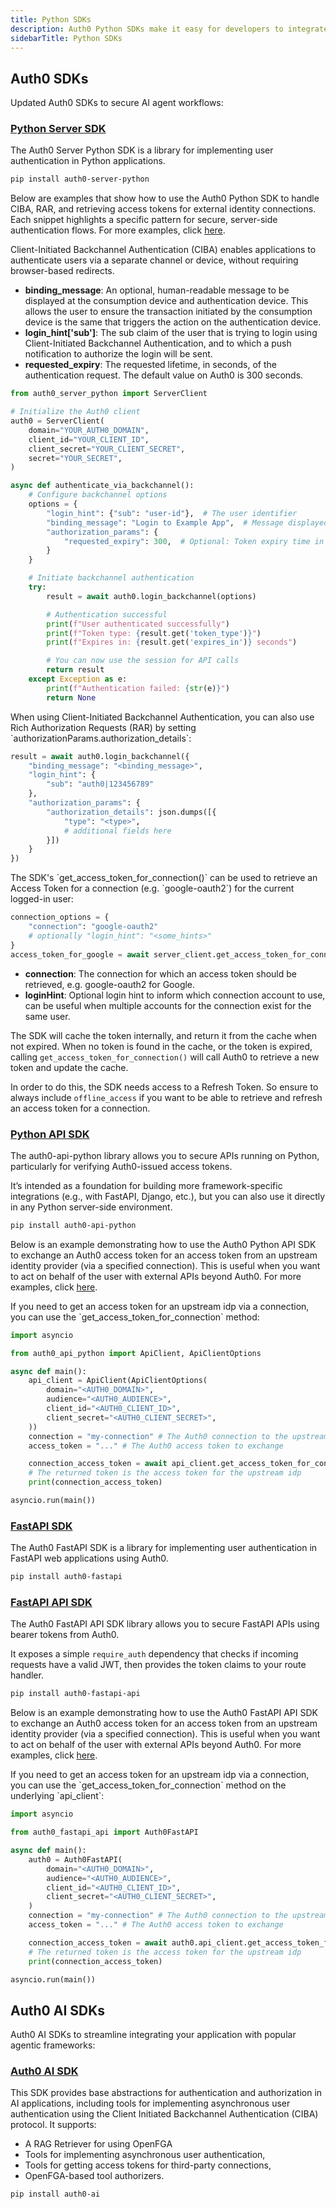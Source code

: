 ```yaml
---
title: Python SDKs
description: Auth0 Python SDKs make it easy for developers to integrate with and secure AI agent workflows.
sidebarTitle: Python SDKs
---
```


## Auth0 SDKs

Updated Auth0 SDKs to secure AI agent workflows:

### [Python Server SDK](https://github.com/auth0/auth0-server-python)

The Auth0 Server Python SDK is a library for implementing user authentication in Python applications.

```bash wrap lines
pip install auth0-server-python
```

Below are examples that show how to use the Auth0 Python SDK to handle CIBA, RAR, and retrieving access tokens for external identity connections. Each snippet highlights a specific pattern for secure, server-side authentication flows. For more examples, click [here](https://github.com/auth0/auth0-server-python/tree/main/examples).

<AccordionGroup>
<Accordion title="Initiating Backchannel Authentication">
Client-Initiated Backchannel Authentication (CIBA) enables applications to authenticate users via a separate channel or device, without requiring browser-based redirects.

- **binding_message**: An optional, human-readable message to be displayed at the consumption device and authentication device. This allows the user to ensure the transaction initiated by the consumption device is the same that triggers the action on the authentication device.
- **login_hint['sub']**: The sub claim of the user that is trying to login using Client-Initiated Backchannel Authentication, and to which a push notification to authorize the login will be sent.
- **requested_expiry**: The requested lifetime, in seconds, of the authentication request. The default value on Auth0 is 300 seconds.

```python lines focus={1,12-19,23} expandable
from auth0_server_python import ServerClient

# Initialize the Auth0 client
auth0 = ServerClient(
    domain="YOUR_AUTH0_DOMAIN",
    client_id="YOUR_CLIENT_ID",
    client_secret="YOUR_CLIENT_SECRET",
    secret="YOUR_SECRET",
)

async def authenticate_via_backchannel():
    # Configure backchannel options
    options = {
        "login_hint": {"sub": "user-id"},  # The user identifier
        "binding_message": "Login to Example App",  # Message displayed to the user
        "authorization_params": {
            "requested_expiry": 300,  # Optional: Token expiry time in seconds
        }
    }

    # Initiate backchannel authentication
    try:
        result = await auth0.login_backchannel(options)

        # Authentication successful
        print(f"User authenticated successfully")
        print(f"Token type: {result.get('token_type')}")
        print(f"Expires in: {result.get('expires_in')} seconds")

        # You can now use the session for API calls
        return result
    except Exception as e:
        print(f"Authentication failed: {str(e)}")
        return None
```
</Accordion>
<Accordion title="Using Rich Authorization Requests">
When using Client-Initiated Backchannel Authentication, you can also use Rich Authorization Requests (RAR) by setting `authorizationParams.authorization_details`:

```python lines
result = await auth0.login_backchannel({
    "binding_message": "<binding_message>",
    "login_hint": {
        "sub": "auth0|123456789"
    },
    "authorization_params": {
        "authorization_details": json.dumps([{
            "type": "<type>",
            # additional fields here
        }])
    }
})
```
</Accordion>
<Accordion title="Retrieving an Access Token for a Connections">
The SDK's `get_access_token_for_connection()` can be used to retrieve an Access Token for a connection (e.g. `google-oauth2`) for the current logged-in user:

```python lines
connection_options = {
    "connection": "google-oauth2"
    # optionally "login_hint": "<some_hints>"
}
access_token_for_google = await server_client.get_access_token_for_connection(connection_options)
```
- **connection**: The connection for which an access token should be retrieved, e.g. google-oauth2 for Google.
- **loginHint**: Optional login hint to inform which connection account to use, can be useful when multiple accounts for the connection exist for the same user.

The SDK will cache the token internally, and return it from the cache when not expired. When no token is found in the cache, or the token is expired, calling `get_access_token_for_connection()` will call Auth0 to retrieve a new token and update the cache.

In order to do this, the SDK needs access to a Refresh Token. So ensure to always include `offline_access` if you want to be able to retrieve and refresh an access token for a connection.

</Accordion>
</AccordionGroup>

### [Python API SDK](https://github.com/auth0/auth0-api-python)

The auth0-api-python library allows you to secure APIs running on Python, particularly for verifying Auth0-issued access tokens.

It’s intended as a foundation for building more framework-specific integrations (e.g., with FastAPI, Django, etc.), but you can also use it directly in any Python server-side environment.

```bash wrap lines
pip install auth0-api-python
```

Below is an example demonstrating how to use the Auth0 Python API SDK to exchange an Auth0 access token for an access token from an upstream identity provider (via a specified connection). This is useful when you want to act on behalf of the user with external APIs beyond Auth0. For more examples, click [here](https://github.com/auth0/auth0-api-python?tab=readme-ov-file#getting-started).

<AccordionGroup>
<Accordion title="Get an access token for a connection">
If you need to get an access token for an upstream idp via a connection, you can use the `get_access_token_for_connection` method:

```python lines
import asyncio

from auth0_api_python import ApiClient, ApiClientOptions

async def main():
    api_client = ApiClient(ApiClientOptions(
        domain="<AUTH0_DOMAIN>",
        audience="<AUTH0_AUDIENCE>",
        client_id="<AUTH0_CLIENT_ID>",
        client_secret="<AUTH0_CLIENT_SECRET>",
    ))
    connection = "my-connection" # The Auth0 connection to the upstream idp
    access_token = "..." # The Auth0 access token to exchange

    connection_access_token = await api_client.get_access_token_for_connection({"connection": connection, "access_token": access_token})
    # The returned token is the access token for the upstream idp
    print(connection_access_token)

asyncio.run(main())
```
</Accordion>
</AccordionGroup>

### [FastAPI SDK](https://github.com/auth0/auth0-fastapi)

The Auth0 FastAPI SDK is a library for implementing user authentication in FastAPI web applications using Auth0.

```bash wrap lines
pip install auth0-fastapi
```

### [FastAPI API SDK](https://github.com/auth0/auth0-fastapi-api)

The Auth0 FastAPI API SDK library allows you to secure FastAPI APIs using bearer tokens from Auth0.

It exposes a simple `require_auth` dependency that checks if incoming requests have a valid JWT, then provides the token claims to your route handler.

```bash wrap lines
pip install auth0-fastapi-api
```

Below is an example demonstrating how to use the Auth0 FastAPI API SDK to exchange an Auth0 access token for an access token from an upstream identity provider (via a specified connection). This is useful when you want to act on behalf of the user with external APIs beyond Auth0. For more examples, click [here](https://github.com/auth0/auth0-fastapi-api?tab=readme-ov-file#getting-started).

<AccordionGroup>
<Accordion title="Get an access token for a connection">
If you need to get an access token for an upstream idp via a connection, you can use the `get_access_token_for_connection` method on the underlying `api_client`:

```python lines
import asyncio

from auth0_fastapi_api import Auth0FastAPI

async def main():
    auth0 = Auth0FastAPI(
        domain="<AUTH0_DOMAIN>",
        audience="<AUTH0_AUDIENCE>",
        client_id="<AUTH0_CLIENT_ID>",
        client_secret="<AUTH0_CLIENT_SECRET>",
    )
    connection = "my-connection" # The Auth0 connection to the upstream idp
    access_token = "..." # The Auth0 access token to exchange

    connection_access_token = await auth0.api_client.get_access_token_for_connection({"connection": connection, "access_token": access_token})
    # The returned token is the access token for the upstream idp
    print(connection_access_token)

asyncio.run(main())
```
</Accordion>
</AccordionGroup>

## Auth0 AI SDKs

Auth0 AI SDKs to streamline integrating your application with popular agentic frameworks:

### [Auth0 AI SDK](https://github.com/auth0/auth0-ai-python)

This SDK provides base abstractions for authentication and authorization in AI applications, including tools for implementing asynchronous user authentication using the Client Initiated Backchannel Authentication (CIBA) protocol. It supports:

- A RAG Retriever for using OpenFGA
- Tools for implementing asynchronous user authentication,
- Tools for getting access tokens for third-party connections,
- OpenFGA-based tool authorizers.

```bash wrap lines
pip install auth0-ai
```
